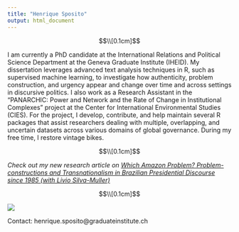 ```yaml
---
title: "Henrique Sposito"
output: html_document
---
```


<style type="text/css">
h1.title {
  font-size: 40px;
  text-align: center;
}
</style>

$$\\[0.1cm]$$

<p class="text-center">I am currently a PhD candidate at the International Relations and Political Science Department at the Geneva Graduate Institute (IHEID). My dissertation leverages advanced text analysis techniques in R, such as supervised machine learning, to investigate how authenticity, problem construction, and urgency appear and change over time and across settings in discursive politics. I also work as a Research Assistant in the "PANARCHIC: Power and Network and the Rate of Change in Institutional Complexes" project at the Center for International Environmental Studies (CIES). For the project, I develop, contribute, and help maintain several R packages that assist researchers dealing with multiple, overlapping, and uncertain datasets across various domains of global governance. During my free time, I restore vintage bikes.</p>

$$\\[0.1cm]$$

<p class="text-center">*Check out my new research article on [Which Amazon Problem? Problem-constructions and Transnationalism in Brazilian Presidential Discourse since 1985 (with Livio Silva-Muller)](https://www.tandfonline.com/doi/full/10.1080/09644016.2023.2220639)*</p>

$$\\[0.1cm]$$

<div class="text-center">
  <img src="images/picture.jpg" class="rounded">
</div>

<p class="text-center">Contact: henrique.sposito@graduateinstitute.ch</p>
